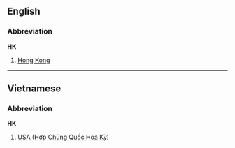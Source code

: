 ==English==
===Abbreviation===
'''HK'''

# [[Hong Kong]]

----

==Vietnamese==
===Abbreviation===
'''HK'''

# [[USA]] ([[Hợp Chủng Quốc Hoa Kỳ]])